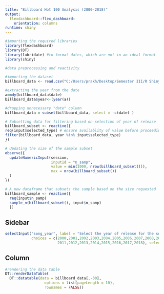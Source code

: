 ```yaml
---
title: "Billboard Hot 100 Analysis (2000-2018)"
output: 
  flexdashboard::flex_dashboard:
    orientation: columns
runtime: shiny
---
```


```r
#importing the required libraries
library(flexdashboard)
library(DT)
library(lubridate) #to format dates, which are not in an ideal format
library(shiny)

```


```r
#data preprocessing and reactivity

#importing the dataset
billboard_data <- read.csv("C:/Users/prakh/Desktop/Semester III/R Shiny/Homework 2/billboard.csv")

#extracting the year from the date
a=mdy(billboard_data$date)
billboard_data$year<-(year(a))

#dropping unnecessary "date" column
billboard_data = subset(billboard_data, select = -c(date) )

# Subsetting data for filtering based on selection of year of release
billboard_subset <- reactive({
req(input$selected_type) # ensure availablity of value before proceeding
filter(billboard_data, year %in% input$selected_type)
})

# Updating the size of the sample subset
observe({
  updateNumericInput(session, 
                     inputId = "n_samp",
                     value = min(1000, nrow(billboard_subset())),
                     max = nrow(billboard_subset())
  )
})

# A new dataframe that subsets the sample based on the size requested
billboard_sample <- reactive({ 
  req(input$n_samp) 
  sample_n(billboard_subset(), input$n_samp)
  })

```


Sidebar {.sidebar}
-----------------------------------------------------------------------

```r
selectInput("song_year", label = "Select the year of release for the song:",
            choices = c(2000,2001,2002,2003,2004,2005,2006,2007,2008,2009,2010,
                        2011,2012,2013,2014,2015,2016,2017,2018), selected = 2015)

```

Column
-----------------------------------------------------------------------

```r
#rendering the data table
DT::renderDataTable(
  DT::datatable(data = billboard_data[,-30], 
                  options = list(pageLength = 10), 
                  rownames = FALSE))

```
